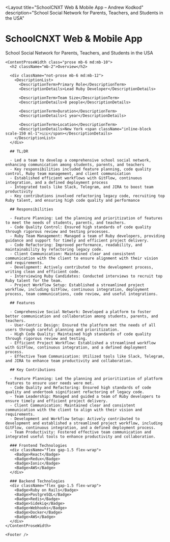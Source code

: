 
<Layout
  title="SchoolCNXT Web & Mobile App – Andrew Kodkod"
  description="School Social Network for Parents, Teachers, and Students in the USA"
>
  <div className="pb-[10vh]">
    <ContentProseWidth class="mt-8 mb-6 md:mt-16 md:mb-12 md:text-center text-balance">
      <h1 className="text-3xl md:text-5xl font-black tracking-tighter">SchoolCNXT Web & Mobile App</h1>
      <p className="mt-1 md:mt-2 md:text-lg text-zinc-700">School Social Network for Parents, Teachers, and Students in the USA</p>
    </ContentProseWidth>

    <ContentProseWidth class="prose mb-6 md:mb-10">
      <h2 className="mb-2">Overview</h2>

      <div className="not-prose mb-6 md:mb-12">
        <DescriptionList>
          <DescriptionTerm>Primary Role</DescriptionTerm>
          <DescriptionDetails>Lead Ruby Developer</DescriptionDetails>

          <DescriptionTerm>Team Size</DescriptionTerm>
          <DescriptionDetails>8 people</DescriptionDetails>

          <DescriptionTerm>Duration</DescriptionTerm>
          <DescriptionDetails>1 year</DescriptionDetails>

          <DescriptionTerm>Location</DescriptionTerm>
          <DescriptionDetails>New York <span className="inline-block scale-150 ml-1">🇺🇸</span></DescriptionDetails>
        </DescriptionList>
      </div>

      ## TL;DR

      - Led a team to develop a comprehensive school social network, enhancing communication among students, parents, and teachers
      - Key responsibilities included feature planning, code quality control, Ruby team management, and client communication
      - Established efficient workflows with GitFlow, continuous integration, and a defined deployment process
      - Integrated tools like Slack, Telegram, and JIRA to boost team productivity
      - Key contributions involved refactoring legacy code, recruiting top Ruby talent, and ensuring high code quality and performance

      ## Responsibilities

      - Feature Planning: Led the planning and prioritization of features to meet the needs of students, parents, and teachers.
      - Code Quality Control: Ensured high standards of code quality through rigorous review and testing processes.
      - Ruby Team Management: Managed a team of Ruby developers, providing guidance and support for timely and efficient project delivery.
      - Code Refactoring: Improved performance, readability, and maintainability by refactoring legacy code.
      - Client Communication: Maintained clear and consistent communication with the client to ensure alignment with their vision and requirements.
      - Development: Actively contributed to the development process, writing clean and efficient code.
      - Interviewing Ruby Candidates: Conducted interviews to recruit top Ruby talent for the team.
      - Project Workflow Setup: Established a streamlined project workflow, including GitFlow, continuous integration, deployment process, team communications, code review, and useful integrations.

      ## Features

      - Comprehensive Social Network: Developed a platform to foster better communication and collaboration among students, parents, and teachers.
      - User-Centric Design: Ensured the platform met the needs of all users through careful planning and prioritization.
      - High Code Quality: Maintained high standards of code quality through rigorous review and testing.
      - Efficient Project Workflow: Established a streamlined workflow with GitFlow, continuous integration, and a defined deployment process.
      - Effective Team Communication: Utilized tools like Slack, Telegram, and JIRA to enhance team productivity and collaboration.

      ## Key Contributions

      - Feature Planning: Led the planning and prioritization of platform features to ensure user needs were met.
      - Code Quality and Refactoring: Ensured high standards of code quality and undertook significant refactoring of legacy code.
      - Team Leadership: Managed and guided a team of Ruby developers to ensure timely and efficient project delivery.
      - Client Communication: Maintained clear and consistent communication with the client to align with their vision and requirements.
      - Development and Workflow Setup: Actively contributed to development and established a streamlined project workflow, including GitFlow, continuous integration, and a defined deployment process.
      - Team Productivity: Fostered effective team communication and integrated useful tools to enhance productivity and collaboration.

      ### Frontend Technologies
      <div className="flex gap-1.5 flex-wrap">
        <Badge>React</Badge>
        <Badge>Redux</Badge>
        <Badge>Ionic</Badge>
        <Badge>AWS</Badge>
      </div>

      ### Backend Technologies
      <div className="flex gap-1.5 flex-wrap">
        <Badge>Ruby on Rails</Badge>
        <Badge>PostgreSQL</Badge>
        <Badge>Redis</Badge>
        <Badge>Sidekiq</Badge>
        <Badge>Webhooks</Badge>
        <Badge>Docker</Badge>
        <Badge>AWS</Badge>
      </div>
    </ContentProseWidth>

    <Footer />
  </div>
</Layout>
